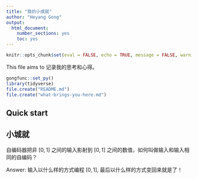 ```yaml
---
title: "我的小成就"
author: "Heyang Gong"
output: 
  html_document: 
    number_sections: yes
    toc: yes
---
```


```r
knitr::opts_chunk$set(eval = FALSE, echo = TRUE, message = FALSE, warning = FALSE)
```

This file aims to 记录我的思考和心得。

```r
gongfunc::set_py()
library(tidyverse)
file.create("README.md")
file.create("what-brings-you-here.md")
```



## Quick start


## 小城就


自编码器把非 $[0,1]$ 之间的输入影射到 $[0,1]$ 之间的数值，如何叫做输入和输入相同的自编码？

Answer: 输入以什么样的方式编程 $[0,1]$, 最后以什么样的方式变回来就是了！
